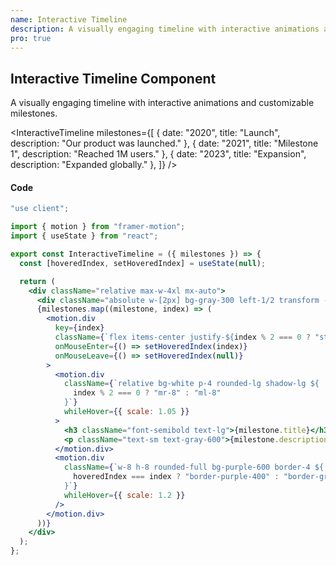 ```yaml
---
name: Interactive Timeline
description: A visually engaging timeline with interactive animations and customizable milestones.
pro: true
---
```



## Interactive Timeline Component

A visually engaging timeline with interactive animations and customizable milestones.

<InteractiveTimeline milestones={[
  { date: "2020", title: "Launch", description: "Our product was launched." },
  { date: "2021", title: "Milestone 1", description: "Reached 1M users." },
  { date: "2023", title: "Expansion", description: "Expanded globally." },
]} />

#### Code
```jsx
"use client";

import { motion } from "framer-motion";
import { useState } from "react";

export const InteractiveTimeline = ({ milestones }) => {
  const [hoveredIndex, setHoveredIndex] = useState(null);

  return (
    <div className="relative max-w-4xl mx-auto">
      <div className="absolute w-[2px] bg-gray-300 left-1/2 transform -translate-x-1/2 h-full"></div>
      {milestones.map((milestone, index) => (
        <motion.div
          key={index}
          className={`flex items-center justify-${index % 2 === 0 ? "start" : "end"} mb-12`}
          onMouseEnter={() => setHoveredIndex(index)}
          onMouseLeave={() => setHoveredIndex(null)}
        >
          <motion.div
            className={`relative bg-white p-4 rounded-lg shadow-lg ${
              index % 2 === 0 ? "mr-8" : "ml-8"
            }`}
            whileHover={{ scale: 1.05 }}
          >
            <h3 className="font-semibold text-lg">{milestone.title}</h3>
            <p className="text-sm text-gray-600">{milestone.description}</p>
          </motion.div>
          <motion.div
            className={`w-8 h-8 rounded-full bg-purple-600 border-4 ${
              hoveredIndex === index ? "border-purple-400" : "border-gray-300"
            }`}
            whileHover={{ scale: 1.2 }}
          />
        </motion.div>
      ))}
    </div>
  );
};
